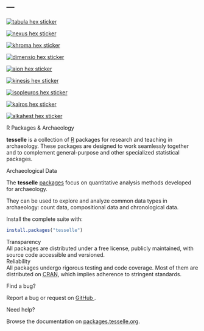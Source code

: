 ---
---

::: {#FrontPage}

::: {.grid .column-page .band .first}

::: {.g-col-lg-6 .g-col-12 .g-col-md-12}
::: {.hexBadges}
<a href="https://packages.tesselle.org/tabula/">
  <div class=""></div>
  <img src="images/tabula.png" alt="tabula hex sticker" class="r1 c0">
</a>

<a href="https://packages.tesselle.org/nexus/">
  <div class="filtered r2 c0"></div>
  <img src="images/nexus.png" alt="nexus hex sticker" class="r2 c0">
</a>

<a href="https://packages.tesselle.org/khroma/">
  <div class="filtered r3 c0"></div>
  <img src="images/khroma.png" alt="khroma hex sticker" class="r3 c0">
</a>


<a href="https://packages.tesselle.org/dimensio/">
  <div class="filtered r2 c1"></div>
  <img src="images/dimensio.png" alt="dimensio hex sticker" class="r2 c1">
</a>

<a href="https://packages.tesselle.org/aion/">
 <div class="filtered r3 c1"></div>
 <img src="images/aion.png" alt="aion hex sticker" class="r3 c1">
</a>

<a href="https://packages.tesselle.org/kinesis/">
 <div class="filtered r4 c1"></div>
 <img src="images/kinesis.png" alt="kinesis hex sticker" class="r4 c1">
</a>

<a href="https://packages.tesselle.org/isopleuros/">
  <div class="filtered r4 c1"></div>
  <img src="images/isopleuros.png" alt="isopleuros hex sticker" class="r4 c2">
</a>


<a href="https://packages.tesselle.org/kairos/">
  <div class="filtered r2 c1"></div>
  <img src="images/kairos.png" alt="kairos hex sticker" class="r2 c2">
</a>

<a href="https://packages.tesselle.org/alkahest/">
 <div class="filtered r3 c1"></div>
 <img src="images/alkahest.png" alt="alkahest hex sticker" class="r3 c2">
</a>
:::
:::

::: {.g-col-lg-6 .g-col-12 .g-col-md-12}
[R Packages & Archaeology]{.tagline}

**tesselle** is a collection of [R](https://www.r-project.org/) packages for research and teaching in archaeology. These packages are designed to work seamlessly together and to complement general-purpose and other specialized statistical packages.
:::

:::

::: {.grid .column-page .band .third}
::: {.g-col-lg-6 .g-col-12 .g-col-md-12}
[Archaeological Data]{.tagline}

The **tesselle** [packages](https://packages.tesselle.org) focus on quantitative analysis methods developed for archaeology.

They can be used to explore and analyze common data types in archaeology: count data, compositional data and chronological data.

Install the complete suite with:

```r
install.packages("tesselle")
```
:::

::: {.g-col-lg-6 .g-col-12 .g-col-md-12}
::: {.event}
<div class="eventTitle">[Transparency]{.tagline}</div>
<div class="eventDetails">All packages are distributed under a free license, publicly maintained, with source code accessible and versioned.</div>
:::

::: {.event}
<div class="eventTitle">[Reliability]{.tagline}</div>
<div class="eventDetails">All packages undergo rigorous testing and code coverage. Most of them are distributed on <abbr title="Comprehensive R Archive Network">CRAN</abbr>, which implies adherence to stringent standards.</div>
:::
:::
:::

::: {.grid .column-page .band .third}

::: {.g-col-lg-6 .g-col-12 .g-col-md-12}
[Find a bug?]{.tagline}

Report a bug or request on [GitHub <i class="bi bi-github" aria-hidden="true"></i>](https://github.com/tesselle/).
:::

::: {.g-col-lg-6 .g-col-12 .g-col-md-12}
[Need help?]{.tagline}

Browse the documentation on [packages.tesselle.org](https://packages.tesselle.org).
:::

:::

:::
